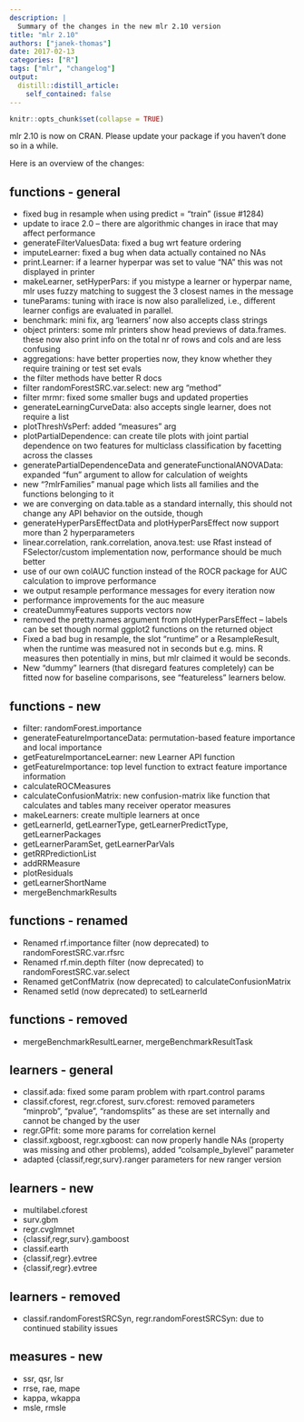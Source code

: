 ```yaml
---
description: |
  Summary of the changes in the new mlr 2.10 version
title: "mlr 2.10"
authors: ["janek-thomas"]
date: 2017-02-13
categories: ["R"]
tags: ["mlr", "changelog"]
output:
  distill::distill_article:
    self_contained: false
---
```


```r
knitr::opts_chunk$set(collapse = TRUE)
```

mlr 2.10 is now on CRAN. Please update your package if you haven't done so in a while.

Here is an overview of the changes:

## functions - general
* fixed bug in resample when using predict = "train" (issue #1284)
* update to irace 2.0 -- there are algorithmic changes in irace that may affect
  performance
* generateFilterValuesData: fixed a bug wrt feature ordering
* imputeLearner: fixed a bug when data actually contained no NAs
* print.Learner: if a learner hyperpar was set to value "NA" this was not
  displayed in printer
* makeLearner, setHyperPars: if you mistype a learner or hyperpar name, mlr
  uses fuzzy matching to suggest the 3 closest names in the message
* tuneParams: tuning with irace is now also parallelized, i.e., different
  learner configs are evaluated in parallel.
* benchmark: mini fix, arg 'learners' now also accepts class strings
* object printers: some mlr printers show head previews of data.frames.
  these now also print info on the total nr of rows and cols and are less confusing
* aggregations: have better properties now, they know whether they require training or
  test set evals
* the filter methods have better R docs
* filter randomForestSRC.var.select: new arg "method"
* filter mrmr: fixed some smaller bugs and updated properties
* generateLearningCurveData: also accepts single learner, does not require a list
* plotThreshVsPerf: added "measures" arg
* plotPartialDependence: can create tile plots with joint partial dependence
  on two features for multiclass classification by facetting across the classes
* generatePartialDependenceData and generateFunctionalANOVAData: expanded
  "fun" argument to allow for calculation of weights
* new "?mlrFamilies" manual page which lists all families and the functions
  belonging to it
* we are converging on data.table as a standard internally, this should not
  change any API behavior on the outside, though
* generateHyperParsEffectData and plotHyperParsEffect now support more than 2
  hyperparameters
* linear.correlation, rank.correlation, anova.test: use Rfast instead of
  FSelector/custom implementation now, performance should be much better
* use of our own colAUC function instead of the ROCR package for AUC calculation
  to improve performance
* we output resample performance messages for every iteration now
* performance improvements for the auc measure
* createDummyFeatures supports vectors now
* removed the pretty.names argument from plotHyperParsEffect -- labels can be set
  though normal ggplot2 functions on the returned object
* Fixed a bad bug in resample, the slot "runtime" or a ResampleResult,
  when the runtime was measured not in seconds but e.g. mins. R measures then potentially in mins,
  but mlr claimed it would be seconds.
* New "dummy" learners (that disregard features completely) can be fitted now for baseline comparisons,
  see "featureless" learners below.

## functions - new
* filter: randomForest.importance
* generateFeatureImportanceData: permutation-based feature importance and local
  importance
* getFeatureImportanceLearner: new Learner API function
* getFeatureImportance: top level function to extract feature importance
  information
* calculateROCMeasures
* calculateConfusionMatrix: new confusion-matrix like function that calculates
  and tables many receiver operator measures
* makeLearners: create multiple learners at once
* getLearnerId, getLearnerType, getLearnerPredictType, getLearnerPackages
* getLearnerParamSet, getLearnerParVals
* getRRPredictionList
* addRRMeasure
* plotResiduals
* getLearnerShortName
* mergeBenchmarkResults

## functions - renamed
* Renamed rf.importance filter (now deprecated) to randomForestSRC.var.rfsrc
* Renamed rf.min.depth filter (now deprecated) to randomForestSRC.var.select
* Renamed getConfMatrix (now deprecated) to calculateConfusionMatrix
* Renamed setId (now deprecated) to setLearnerId

## functions - removed
* mergeBenchmarkResultLearner, mergeBenchmarkResultTask

## learners - general
* classif.ada: fixed some param problem with rpart.control params
* classif.cforest, regr.cforest, surv.cforest:
  removed parameters "minprob", "pvalue", "randomsplits"
  as these are set internally and cannot be changed by the user
* regr.GPfit: some more params for correlation kernel
* classif.xgboost, regr.xgboost: can now properly handle NAs (property was missing and other problems), added "colsample_bylevel" parameter
* adapted {classif,regr,surv}.ranger parameters for new ranger version

## learners - new
* multilabel.cforest
* surv.gbm
* regr.cvglmnet
* {classif,regr,surv}.gamboost
* classif.earth
* {classif,regr}.evtree
* {classif,regr}.evtree

## learners - removed
* classif.randomForestSRCSyn, regr.randomForestSRCSyn: due to continued stability issues

## measures - new
* ssr, qsr, lsr
* rrse, rae, mape
* kappa, wkappa
* msle, rmsle
